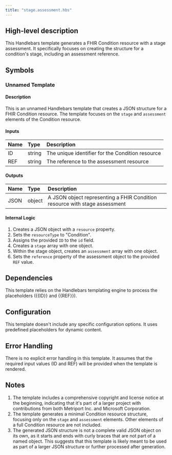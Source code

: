 ```yaml
---
title: "stage.assessment.hbs"
---
```


## High-level description
This Handlebars template generates a FHIR Condition resource with a stage assessment. It specifically focuses on creating the structure for a condition's stage, including an assessment reference.

## Symbols

### Unnamed Template
#### Description
This is an unnamed Handlebars template that creates a JSON structure for a FHIR Condition resource. The template focuses on the `stage` and `assessment` elements of the Condition resource.

#### Inputs
| Name | Type | Description |
|:-----|:-----|:------------|
| ID | string | The unique identifier for the Condition resource |
| REF | string | The reference to the assessment resource |

#### Outputs
| Name | Type | Description |
|:-----|:-----|:------------|
| JSON | object | A JSON object representing a FHIR Condition resource with stage assessment |

#### Internal Logic
1. Creates a JSON object with a `resource` property.
2. Sets the `resourceType` to "Condition".
3. Assigns the provided `ID` to the `id` field.
4. Creates a `stage` array with one object.
5. Within the stage object, creates an `assessment` array with one object.
6. Sets the `reference` property of the assessment object to the provided `REF` value.

## Dependencies
This template relies on the Handlebars templating engine to process the placeholders ({{ID}} and {{REF}}).

## Configuration
This template doesn't include any specific configuration options. It uses predefined placeholders for dynamic content.

## Error Handling
There is no explicit error handling in this template. It assumes that the required input values (ID and REF) will be provided when the template is rendered.

## Notes
1. The template includes a comprehensive copyright and license notice at the beginning, indicating that it's part of a larger project with contributions from both Metriport Inc. and Microsoft Corporation.
2. The template generates a minimal Condition resource structure, focusing only on the `stage` and `assessment` elements. Other elements of a full Condition resource are not included.
3. The generated JSON structure is not a complete valid JSON object on its own, as it starts and ends with curly braces that are not part of a named object. This suggests that this template is likely meant to be used as part of a larger JSON structure or further processed after generation.